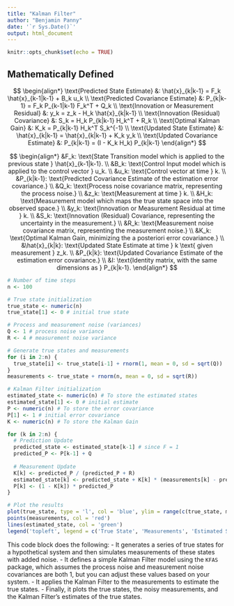 ```yaml
---
title: "Kalman Filter"
author: "Benjamin Panny"
date: '`r Sys.Date()`'
output: html_document
---
```


```r
knitr::opts_chunk$set(echo = TRUE)
```

## Mathematically Defined

$$
\begin{align*}
    \text{Predicted State Estimate} &: \hat{x}_{k|k-1} = F_k \hat{x}_{k-1|k-1} + B_k u_k \\
    \text{Predicted Covariance Estimate} &: P_{k|k-1} = F_k P_{k-1|k-1} F_k^T + Q_k \\
    \text{Innovation or Measurement Residual} &: y_k = z_k - H_k \hat{x}_{k|k-1} \\
    \text{Innovation (Residual) Covariance} &: S_k = H_k P_{k|k-1} H_k^T + R_k \\
    \text{Optimal Kalman Gain} &: K_k = P_{k|k-1} H_k^T S_k^{-1} \\
    \text{Updated State Estimate} &: \hat{x}_{k|k-1} = \hat{x}_{k|k-1} + K_k y_k \\
    \text{Updated Covariance Estimate} &: P_{k|k-1} = (I - K_k H_k) P_{k|k-1}
\end{align*}
$$

$$
\begin{align*}
    &F_k: \text{State Transition model which is applied to the previous state } \hat{x}_{k-1|k-1}. \\
    &B_k: \text{Control Input model which is applied to the control vector } u_k. \\
    &u_k: \text{Control vector at time } k. \\
    &P_{k|k-1}: \text{Predicted Covariance Estimate of the estimation error covariance.} \\
    &Q_k: \text{Process noise covariance matrix, representing the process noise.} \\
    &z_k: \text{Measurement at time } k. \\
    &H_k: \text{Measurement model which maps the true state space into the observed space.} \\
    &y_k: \text{Innovation or Measurement Residual at time } k. \\
    &S_k: \text{Innovation (Residual) Covariance, representing the uncertainty in the measurement.} \\
    &R_k: \text{Measurement noise covariance matrix, representing the measurement noise.} \\
    &K_k: \text{Optimal Kalman Gain, minimizing the a posteriori error covariance.} \\
    &\hat{x}_{k|k}: \text{Updated State Estimate at time } k \text{ given measurement } z_k. \\
    &P_{k|k}: \text{Updated Covariance Estimate of the estimation error covariance.} \\
    &I: \text{Identity matrix, with the same dimensions as } P_{k|k-1}.
\end{align*}
$$


```r
# Number of time steps
n <- 100

# True state initialization
true_state <- numeric(n)
true_state[1] <- 0 # initial true state

# Process and measurement noise (variances)
Q <- 1 # process noise variance
R <- 4 # measurement noise variance

# Generate true states and measurements
for (i in 2:n) {
  true_state[i] <- true_state[i-1] + rnorm(1, mean = 0, sd = sqrt(Q))
}
measurements <- true_state + rnorm(n, mean = 0, sd = sqrt(R))

# Kalman Filter initialization
estimated_state <- numeric(n) # To store the estimated states
estimated_state[1] <- 0 # initial estimate
P <- numeric(n) # To store the error covariance
P[1] <- 1 # initial error covariance
K <- numeric(n) # To store the Kalman Gain

for (k in 2:n) {
  # Prediction Update
  predicted_state <- estimated_state[k-1] # since F = 1
  predicted_P <- P[k-1] + Q
  
  # Measurement Update
  K[k] <- predicted_P / (predicted_P + R)
  estimated_state[k] <- predicted_state + K[k] * (measurements[k] - predicted_state)
  P[k] <- (1 - K[k]) * predicted_P
}

# Plot the results
plot(true_state, type = 'l', col = 'blue', ylim = range(c(true_state, measurements, estimated_state)), ylab = 'State', xlab = 'Time')
points(measurements, col = 'red')
lines(estimated_state, col = 'green')
legend('topleft', legend = c('True State', 'Measurements', 'Estimated State'), col = c('blue', 'red', 'green'), lty = 1)
```


This code block does the following:
- It generates a series of true states for a hypothetical system and then simulates measurements of these states with added noise.
- It defines a simple Kalman Filter model using the `KFAS` package, which assumes the process noise and measurement noise covariances are both 1, but you can adjust these values based on your system.
- It applies the Kalman Filter to the measurements to estimate the true states.
- Finally, it plots the true states, the noisy measurements, and the Kalman Filter's estimates of the true states.



